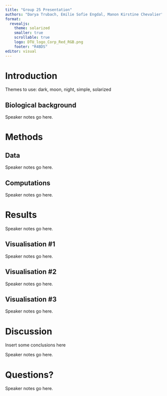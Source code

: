 ```yaml
---
title: "Group 25 Presentation"
authors: "Darya Trubach, Emilie Sofie Engdal, Manon Kirstine Chevalier"
format:
  revealjs:
    theme: solarized
    smaller: true
    scrollable: true
    logo: DTU_logo_Corp_Red_RGB.png
    footer: "R4BDS"
editor: visual
---
```


# Introduction

::: notes
Themes to use: dark, moon, night, simple, solarized
:::

## Biological background

::: notes
Speaker notes go here.
:::

# Methods

## Data

::: notes
Speaker notes go here.
:::

## Computations

::: notes
Speaker notes go here.
:::

# Results

::: notes
Speaker notes go here.
:::

## Visualisation #1

::: notes
Speaker notes go here.
:::

## Visualisation #2

::: notes
Speaker notes go here.
:::

## Visualisation #3

::: notes
Speaker notes go here.
:::

# Discussion

Insert some conclusions here

::: notes
Speaker notes go here.
:::

# Questions?

::: notes
Speaker notes go here.
:::

